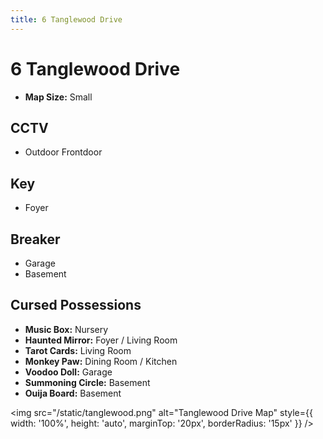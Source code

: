 ```yaml
---
title: 6 Tanglewood Drive
---
```


# 6 Tanglewood Drive

- **Map Size:** Small

## CCTV

- Outdoor Frontdoor

## Key

- Foyer

## Breaker

- Garage
- Basement

## Cursed Possessions

- **Music Box:** Nursery
- **Haunted Mirror:** Foyer / Living Room
- **Tarot Cards:** Living Room
- **Monkey Paw:** Dining Room / Kitchen
- **Voodoo Doll:** Garage
- **Summoning Circle:** Basement
- **Ouija Board:** Basement

<img src="/static/tanglewood.png" alt="Tanglewood Drive Map" style={{ width: '100%', height: 'auto', marginTop: '20px', borderRadius: '15px' }} />

